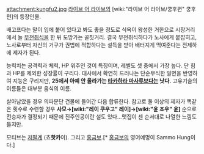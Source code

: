 attachment:kungfu2.jpg
[[라이브 어 라이브]]의 [wiki:"라이브 어 라이브/쿵후편" 쿵후편]의 등장인물.

배고프다는 말이 입에 붙어 있다고 봐도 좋을 정도로 식욕이 왕성한 거한으로 시장거리에서 늘 [[무전취식]]을 한 뒤 도망가는 골칫거리. 결국 무전취식하다가 노사에게 붙잡히고, 노사로부터 자신의 거구가 권법에 적합하다는 설득을 받아 배터지게 먹여준다는 전제하에 제자가 된다. 

능력치는 공격력과 체력, HP 위주인 것이 특징이며, 레벨도 셋 중에서 가장 높다. 단 힘과 HP를 제외한 성장률이 구리다. 대사에서 확연히 드러나는 단순무식한 일면을 반영하여 지능은 구리지만, '''25에서 아예 안 올라가는 [[타카하라 마사루]]보다는 낫다.''' 고유기술의 이름들은 대부분 음식의 이름.

살아남았을 경우 의파문단 건물에 들어간 다음 합류한다. 참고로 둘 이상의 제자가 똑같은 횟수로 수련할 경우 '''사모→[wiki:"레이 쿠우고" 레이]→[wiki:"윤 죠우" 윤]''' 순으로 전승자가 결정되기 때문에 진주인공이란 설도 있다...맷집이 센 순서대로 나열한 느낌도 들지만.
 
모티브는 [[저팔계]] (쵸'''핫카'''이). 그리고 [[홍금보]].[* [[홍금보]]의 영어예명이 Sammo Hung이다.]
